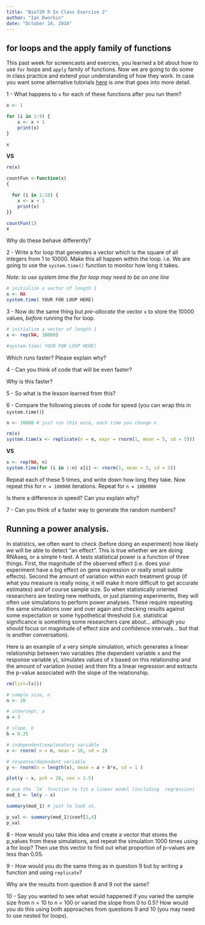 ```yaml
---
title: "Bio720 R In Class Exercise 2"
author: "Ian Dworkin"
date: "October 24, 2016"
---
```


## for loops and the apply family of functions
This past week for screencasts and exercies, you learned a bit about how to use `for` loops and `apply` family of functions. Now we are going to do some in class practice and extend your understanding of how they work. In case you want some alternative tutorials [here](https://www.datacamp.com/community/tutorials/tutorial-on-loops-in-r#gs.FgFVHlY) is one that goes into more detail.

1 - What happens to `x` for each of these functions after you run them?

  ```r
  x <- 1

  for (i in 1:9) {
      x <- x + 1
      print(x)
  }

  x
  ```

  **VS**

  ```r
  rm(x)

  countFun <-function(x)
  {

    for (i in 1:10) {
      x <- x + 1
      print(x)
  }}

  countFun(1)
  x
  ```

  Why do these behave differently?


2 - Write a for loop that generates a vector which is the square of all integers from 1 to 10000. Make this all happen within the loop. i.e. We are going to use the `system.time()` function to monitor how long it takes.

  *Note: to use system time the for loop may need to be on one line*

  ```r
  # initialize a vector of length 1
  x <- NA
  system.time( YOUR FOR LOOP HERE)
  ```

3 - Now do the same thing but *pre-allocate* the vector `x` to store the 10000 values, *before* running the for loop.

```r
# initialize a vector of length 1
x <- rep(NA, 10000)

#system.time( YOUR FOR LOOP HERE)
```

  Which runs faster? Please explain why?

4 - Can you think of code that will be even faster?

  Why is this faster?

5 - So what is the lesson learned from this?

6 - Compare the following pieces of code for speed (you can wrap this in `system.time()`)

  ```r
  n <- 10000 # just run this once, each time you change n

  rm(x)
  system.time(x <- replicate(n = n, expr = rnorm(1, mean = 5, sd = 5)))
  ```

  **VS**

  ```r
  x <- rep(NA, n)
  system.time(for (i in 1:n) x[i] <- rnorm(1, mean = 5, sd = 5))
  ```

  Repeat each of these 5 times, and write down how long they take. Now repeat this for `n = 100000` iterations. Repeat for `n = 1000000`

  Is there a difference in speed? Can you explain why?

7 -  Can you think of a faster way to generate the random numbers?

## Running a power analysis.

In statistics, we often want to check (before doing an experiment) how likely we will be able to detect "an effect". This is true whether we are doing RNAseq, or a simple t-test. A tests statistical power is a function of three things. First, the magnitude of the observed effect (i.e. does your experiment have a big effect on gene expression or really small subtle effects). Second the amount of variation within each treatment group (if what you measure is really noisy, it will make it more difficult to get accurate estimates) and of course sample size. So when statistically oriented researchers are testing new methods, or just planning experiments, they will often use simulations to perform power analyses.  These require repeating the same simulations over and over again and checking results against some expectation or some hypothetical threshold (i.e. statistical significance is something some researchers care about... although you should focus on magnitude of effect size and confidence intervals... but that is another conversation).

Here is an example of a very simple simulation, which generates a linear relationship between two variables (the dependent variable x and the response variable y), simulates values of x based on this relationship and the amount of variation (noise) and then fits a linear regression and extracts the p-value associated with the slope of the relationship.

```r
rm(list=ls())

# sample size, n
n <- 20

# intercept, a
a = 3

# slope, b
b = 0.25

# independent/explanatory variable
x <- rnorm( n = n, mean = 10, sd = 2)

# response/dependent variable
y <- rnorm(n = length(x), mean = a + b*x, sd = 1 )

plot(y ~ x, pch = 20, cex = 1.5)

# use the `lm` function to fit a linear model (including  regression)
mod_1 <- lm(y ~ x)

summary(mod_1) # just to look at.

p_val <- summary(mod_1)$coef[2,4]
p_val
```

8 - How would you take this idea and create a vector that stores the p_values from these simulations, and repeat the simulation 1000 times using a for loop? Then use this vector to find out what proportion of p-values are less than 0.05.

9 -  How would you do the same thing as in question 9 but by writing a function and using `replicate`?

Why are the results from question 8 and 9 not the same?

10 - Say you wanted to see what would happened if you varied the sample size from n = 10 to n = 100 or varied the slope from 0 to 0.5? How would you do this using both approaches from questions 9 and 10 (you may need to use nested for loops).
